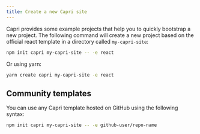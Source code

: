 ```yaml
---
title: Create a new Capri site
---
```


Capri provides some example projects that help you to quickly bootstrap a new project. The following command will create a new project based on the official react template in a directory called `my-capri-site`:

```bash
npm init capri my-capri-site -- -e react
```

Or using yarn:

```bash
yarn create capri my-capri-site -e react
```

## Community templates

You can use any Capri template hosted on GitHub using the following syntax:

```bash
npm init capri my-capri-site -- -e github-user/repo-name
```
